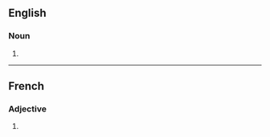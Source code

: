 ==English==

===Noun===
{{head|en|noun plural form}}

# {{plural of|palliative|lang=en}}

----

==French==

===Adjective===
{{fr-adj-form}}

# {{feminine plural of|palliatif|lang=fr}}